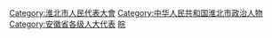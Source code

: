 [[Category:淮北市人民代表大會|Category:淮北市人民代表大會]]
[[Category:中华人民共和国淮北市政治人物|Category:中华人民共和国淮北市政治人物]]
[[Category:安徽省各级人大代表|Category:安徽省各级人大代表]]
[[Category:设区的市人大代表|皖]]